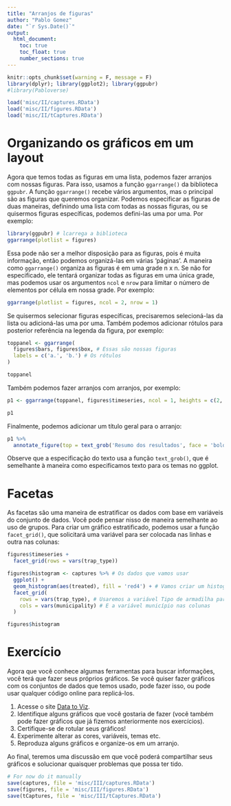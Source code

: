 ```yaml
---
title: "Arranjos de figuras"
author: "Pablo Gomez"
date: "`r Sys.Date()`"
output:
  html_document:
    toc: true
    toc_float: true
    number_sections: true
---
```


```r
knitr::opts_chunk$set(warning = F, message = F)
library(dplyr); library(ggplot2); library(ggpubr)
#library(Pabloverse)
```

```r
load('misc/II/captures.RData')
load('misc/II/figures.RData')
load('misc/II/tCaptures.RData')
```

<!-- # Objectives: -->

<!--   - Talk about figure arrangements  -->
<!--   - Make the data visualization exercise. -->

# Organizando os gráficos em um layout

Agora que temos todas as figuras em uma lista, podemos fazer arranjos com nossas figuras. Para isso, usamos a função `ggarrange()` da biblioteca `ggpubr`. A função `ggarrange()` recebe vários argumentos, mas o principal são as figuras que queremos organizar. Podemos especificar as figuras de duas maneiras, definindo uma lista com todas as nossas figuras, ou se quisermos figuras específicas, podemos defini-las uma por uma. Por exemplo:

```r
library(ggpubr) # lcarrega a biblioteca
ggarrange(plotlist = figures)
```

Essa pode não ser a melhor disposição para as figuras, pois é muita informação, então podemos organizá-las em várias 'páginas'. A maneira como `ggarrange()` organiza as figuras é em uma grade n x n. Se não for especificado, ele tentará organizar todas as figuras em uma única grade, mas podemos usar os argumentos `ncol` e `nrow` para limitar o número de elementos por célula em nossa grade. Por exemplo:

```r
ggarrange(plotlist = figures, ncol = 2, nrow = 1)
```

Se quisermos selecionar figuras específicas, precisaremos selecioná-las da lista ou adicioná-las uma por uma. Também podemos adicionar rótulos para posterior referência na legenda da figura, por exemplo:

```r
toppanel <- ggarrange(
  figures$bars, figures$box, # Essas são nossas figuras
  labels = c('a.', 'b.') # Os rótulos
) 

toppanel
```

Também podemos fazer arranjos com arranjos, por exemplo:

```r
p1 <- ggarrange(toppanel, figures$timeseries, ncol = 1, heights = c(2, 1), labels = c('','c')) # Adicionar outra figura na parte inferior

p1
```

Finalmente, podemos adicionar um título geral para o arranjo:

```r
p1 %>% 
  annotate_figure(top = text_grob('Resumo dos resultados', face = 'bold', size = 20))
```


Observe que a especificação do texto usa a função `text_grob()`, que é semelhante à maneira como especificamos texto para os temas no ggplot.

# Facetas

As facetas são uma maneira de estratificar os dados com base em variáveis do conjunto de dados. Você pode pensar nisso de maneira semelhante ao uso de grupos. Para criar um gráfico estratificado, podemos usar a função `facet_grid()`, que solicitará uma variável para ser colocada nas linhas e outra nas colunas:

```r
figures$timeseries +
  facet_grid(rows = vars(trap_type))
```


```r
figures$histogram <- captures %>% # Os dados que vamos usar 
  ggplot() + 
  geom_histogram(aes(treated), fill = 'red4') + # Vamos criar um histograma da variável tratados
  facet_grid(
    rows = vars(trap_type), # Usaremos a variável Tipo de armadilha para as linhas
    cols = vars(municipality) # E a variável município nas colunas
  )

figures$histogram
```

# Exercício

Agora que você conhece algumas ferramentas para buscar informações, você terá que fazer seus próprios gráficos. Se você quiser fazer gráficos com os conjuntos de dados que temos usado, pode fazer isso, ou pode usar qualquer código online para replicá-los.

1. Acesse o site [Data to Viz](https://www.data-to-viz.com).
2. Identifique alguns gráficos que você gostaria de fazer (você também pode fazer gráficos que já fizemos anteriormente nos exercícios).
3. Certifique-se de rotular seus gráficos!
4. Experimente alterar as cores, variáveis, temas etc.
5. Reproduza alguns gráficos e organize-os em um arranjo.

Ao final, teremos uma discussão em que você poderá compartilhar seus gráficos e solucionar quaisquer problemas que possa ter tido.


```r
# For now do it manually
save(captures, file = 'misc/III/captures.RData')
save(figures, file = 'misc/III/figures.RData')
save(tCaptures, file = 'misc/III/tCaptures.RData')
```

